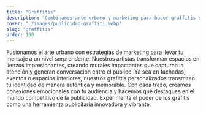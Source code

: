 ```yaml
---
title: "Graffitis"
description: "Combinamos arte urbano y marketing para hacer graffitis que capten todas las miradas y despierten la curiosidad de tu público."
cover: "./images/publicidad-graffiti.webp"
slug: "graffitis"
order: 100
---
```


<div class="container prose-2xl *:[h2]:font-bold *:[h2]:uppercase *:[h2]:leading-tight *:[h3]:font-bold">
  Fusionamos el arte urbano con estrategias de marketing para llevar tu mensaje
  a un nivel sorprendente. Nuestros artistas transforman espacios en lienzos
  impresionantes, creando murales impactantes que capturan la atención y generan
  conversación entre el público. Ya sea en fachadas, eventos o espacios
  interiores, nuestros grafittis personalizados transmiten tu identidad de
  manera auténtica y memorable. Con cada trazo, creamos conexiones emocionales
  con tu audiencia y hacemos que destaques en el mundo competitivo de la
  publicidad. Experimenta el poder de los grafitis como una herramienta
  publicitaria innovadora y vibrante.
</div>
